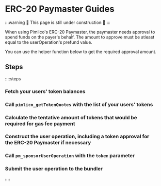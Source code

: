 # ERC-20 Paymaster Guides

:::warning
🚧 This page is still under construction 🚧
:::

When using Pimlico's ERC-20 Paymaster, the paymaster needs approval to spend funds on the payer's behalf. The amount to approve must be atleast equal to the userOperation's prefund value.

You can use the helper function below to get the required approval amount.

## Steps

::::steps
### Fetch your users' token balances
### Call `pimlico_getTokenQuotes` with the list of your users' tokens
### Calculate the tentative amount of tokens that would be required for gas fee payment
### Construct the user operation, including a token approval for the ERC-20 Paymaster if necessary
### Call `pm_sponsorUserOperation` with the `token` parameter
### Submit the user operation to the bundler
::::